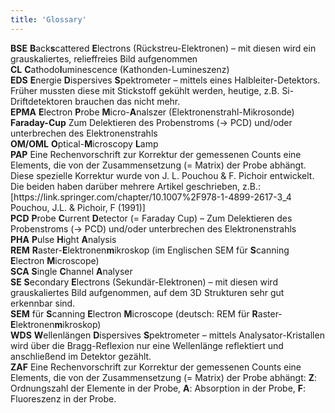 ```yaml
---
title: 'Glossary' 
---
```


**BSE** **B**ack**s**cattered **E**lectrons (Rückstreu-Elektronen) – mit diesen wird ein grauskaliertes, relieffreies Bild aufgenommen  
**CL** **C**athodo**l**uminescence (Kathonden-Lumineszenz)  
**EDS** **E**nergie **D**ispersives **S**pektrometer – mittels eines Halbleiter-Detektors. Früher mussten diese mit Stickstoff gekühlt werden, heutige, z.B. Si-Driftdetektoren brauchen das nicht mehr.  
**EPMA** **E**lectron **P**robe **M**icro-**A**nalszer (Elektronenstrahl-Mikrosonde)  
**Faraday-Cup** Zum Delektieren des Probenstroms (-> PCD) und/oder unterbrechen des Elektronenstrahls  
**OM/OML** **O**ptical-**M**icroscopy **L**amp  
**PAP** Eine Rechenvorschrift zur Korrektur der gemessenen Counts eine Elements, die von der Zusammensetzung (= Matrix) der Probe abhängt. Diese spezielle Korrektur wurde von J. L. Pouchou & F. Pichoir entwickelt. Die beiden haben darüber mehrere Artikel geschrieben, z.B.: [https://link.springer.com/chapter/10.1007%2F978-1-4899-2617-3_4 Pouchou, J.L. & Pichoir, F (1991)]  
**PCD** **P**robe **C**urrent **D**etector (= Faraday Cup) – Zum Delektieren des Probenstroms (-> PCD) und/oder unterbrechen des Elektronenstrahls  
**PHA** **P**ulse **H**ight **A**nalysis  
**REM** **R**aster-**E**lektronen**m**ikroskop (im Englischen SEM für **S**canning **E**lectron **M**icroscope)  
**SCA** **S**ingle **C**hannel **A**nalyser  
**SE** **S**econdary **E**lectrons (Sekundär-Elektronen) – mit diesen wird grauskaliertes Bild aufgenommen, auf dem 3D Strukturen sehr gut erkennbar sind.  
**SEM** für **S**canning **E**lectron **M**icroscope (deutsch: REM für **R**aster-**E**lektronen**m**ikroskop)  
**WDS** **W**ellenlängen **D**ispersives **S**pektrometer – mittels Analysator-Kristallen wird über die Bragg-Reflexion nur eine Wellenlänge reflektiert und anschließend im Detektor gezählt.  
**ZAF** Eine Rechenvorschrift zur Korrektur der gemessenen Counts eine Elements, die von der Zusammensetzung (= Matrix) der Probe abhängt: **Z**: Ordnungszahl der Elemente in der Probe, **A**: Absorption in der Probe, **F**: Fluoreszenz in der Probe.
